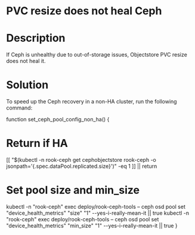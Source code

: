 ﻿# PVC resize does not heal Ceph

# Description

If Ceph is unhealthy due to out-of-storage issues, Objectstore PVC resize does not heal it.

# Solution

To speed up the Ceph recovery in a non-HA cluster, run the following command:

function set_ceph_pool_config_non_ha() {
  # Return if HA 
  [[ "$(kubectl -n rook-ceph get cephobjectstore rook-ceph  -o jsonpath='{.spec.dataPool.replicated.size}')" -eq 1 ]] || return
  # Set pool size and min_size
  kubectl -n "rook-ceph" exec deploy/rook-ceph-tools – ceph osd pool set  "device_health_metrics" "size" "1" --yes-i-really-mean-it || true
  kubectl -n "rook-ceph" exec deploy/rook-ceph-tools – ceph osd pool set  "device_health_metrics" "min_size" "1" --yes-i-really-mean-it || true
}
